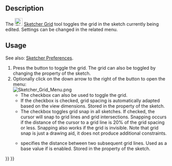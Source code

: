 <languages/>
<translate>

<!--T:1-->
{{Docnav
|[[Sketcher_ViewSection|ViewSection]]
|[[Sketcher_Snap|ToggleSnap]]
|[[Sketcher_Workbench|Sketcher]]
|IconL=Sketcher_ViewSection.svg
|IconR=Sketcher_Snap.svg
|IconC=Workbench_Sketcher.svg
}}

<!--T:2-->
{{GuiCommand
|Name=Sketcher Grid
|Workbenches=[[Sketcher_Workbench|Sketcher]]
|Version=0.21
|SeeAlso=[[Sketcher_Snap|Sketcher Snap]]
}}

== Description == <!--T:3-->

<!--T:4-->
The [[Image:Sketcher_Grid.svg|24px]] [[Sketcher_Grid|Sketcher Grid]] tool toggles the grid in the sketch currently being edited. Settings can be changed in the related menu.

== Usage == <!--T:5-->

<!--T:6-->
See also: [[Sketcher_Preferences#Grid|Sketcher Preferences]].

<!--T:7-->
# Press the {{Button|[[Image:Sketcher_Grid.svg|16px]] [[Sketcher_Grid|Toggle Grid]]}} button to toggle the grid. The grid can also be toggled by changing the {{PropertyView|Show Grid}} property of the sketch.
# Optionally click on the down arrow to the right of the button to open the menu:<br>[[File:Sketcher_Grid_Menu.png]]
#* The {{MenuCommand|Display grid}} checkbox can also be used to toggle the grid. {{Version|1.1}}
#* If the {{MenuCommand|Grid auto-spacing}} checkbox is checked, grid spacing is automatically adapted based on the view dimensions. Stored in the {{PropertyView|Grid Auto}} property of the sketch.
#* The {{MenuCommand|Snap to grid}} checkbox toggles grid snap in all sketches. If checked, the cursor will snap to grid lines and grid intersections. Snapping occurs if the distance of the cursor to a grid line is 20% of the grid spacing or less. Snapping also works if the grid is invisible. Note that grid snap is just a drawing aid, it does not produce additional constraints. {{Version|1.1}}
#* {{MenuCommand|Spacing}} specifies the distance between two subsequent grid lines. Used as a base value if {{MenuCommand|Grid auto-pacing}} is enabled. Stored in the {{PropertyView|Grid Size}} property of the sketch.


<!--T:8-->
{{Docnav
|[[Sketcher_ViewSection|ViewSection]]
|[[Sketcher_Snap|ToggleSnap]]
|[[Sketcher_Workbench|Sketcher]]
|IconL=Sketcher_ViewSection.svg
|IconR=Sketcher_Snap.svg
|IconC=Workbench_Sketcher.svg
}}

</translate>
{{Sketcher_Tools_navi{{#translation:}}}}
{{Userdocnavi{{#translation:}}}}